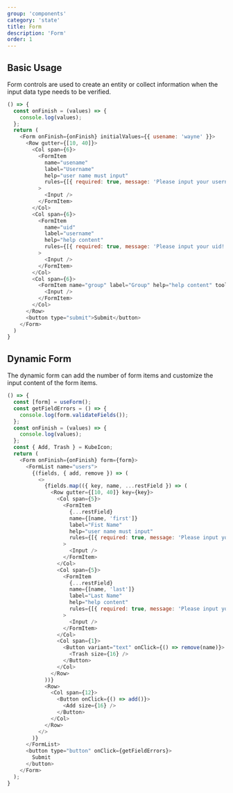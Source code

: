 ```yaml
---
group: 'components'
category: 'state'
title: Form
description: 'Form'
order: 1
---
```


## Basic Usage

Form controls are used to create an entity or collect information when the input data type needs to be verified.

```js live=true
() => {
  const onFinish = (values) => {
    console.log(values);
  };
  return (
    <Form onFinish={onFinish} initialValues={{ usename: 'wayne' }}>
      <Row gutter={[10, 40]}>
        <Col span={6}>
          <FormItem
            name="usename"
            label="Username"
            help="user name must input"
            rules={[{ required: true, message: 'Please input your username!' }]}
          >
            <Input />
          </FormItem>
        </Col>
        <Col span={6}>
          <FormItem
            name="uid"
            label="username"
            help="help content"
            rules={[{ required: true, message: 'Please input your uid!' }]}
          >
            <Input />
          </FormItem>
        </Col>
        <Col span={6}>
          <FormItem name="group" label="Group" help="help content" tooltip="tooltip 内容 content">
            <Input />
          </FormItem>
        </Col>
      </Row>
      <button type="submit">Submit</button>
    </Form>
  )
}
```

## Dynamic Form

The dynamic form can add the number of form items and customize the input content of the form items.

```js live=true
() => {
  const [form] = useForm();
  const getFieldErrors = () => {
    console.log(form.validateFields());
  };
  const onFinish = (values) => {
    console.log(values);
  };
  const { Add, Trash } = KubeIcon;
  return (
    <Form onFinish={onFinish} form={form}>
      <FormList name="users">
        {(fields, { add, remove }) => (
          <>
            {fields.map(({ key, name, ...restField }) => (
              <Row gutter={[10, 40]} key={key}>
                <Col span={5}>
                  <FormItem
                    {...restField}
                    name={[name, 'first']}
                    label="Fist Name"
                    help="user name must input"
                    rules={[{ required: true, message: 'Please input your username!' }]}
                  >
                    <Input />
                  </FormItem>
                </Col>
                <Col span={5}>
                  <FormItem
                    {...restField}
                    name={[name, 'last']}
                    label="Last Name"
                    help="help content"
                    rules={[{ required: true, message: 'Please input your uid!' }]}
                  >
                    <Input />
                  </FormItem>
                </Col>
                <Col span={1}>
                  <Button variant="text" onClick={() => remove(name)}>
                    <Trash size={16} />
                  </Button>
                </Col>
              </Row>
            ))}
            <Row>
              <Col span={12}>
                <Button onClick={() => add()}>
                  <Add size={16} />
                </Button>
              </Col>
            </Row>
          </>
        )}
      </FormList>
      <button type="button" onClick={getFieldErrors}>
        Submit
      </button>
    </Form>
  );
}
```
